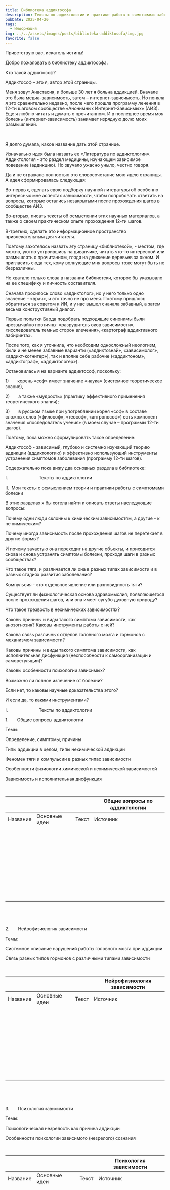 ```yaml
---
title: Библиотека аддиктософа
description: Тексты по аддиктологии и практике работы с симптомами заболевания
pubDate: 2025-04-20
tags:
  - Информация
img: ../../assets/images/posts/biblioteka-addiktosofa/img.jpg
favorite: false
---
```

Приветствую вас, искатель истины!

Добро пожаловать в библиотеку аддиктософа.

Кто такой аддиктософ?

Аддиктософ – это я, автор этой страницы.

Меня зовут Анастасия, и больше 30 лет я больна аддикцией. Вначале это была медиа-зависимость, затем – интернет-зависимость. Но поняла я это сравнительно недавно, после чего прошла программу лечения в 12-ти шаговом сообществе «Анонимных Интернет-Зависимых» (АИЗ). Еще я люблю читать и думать о прочитанном. И в последнее время моя болезнь (интернет-зависимость) занимает изрядную долю моих размышлений.

 

Я долго думала, какое название дать этой странице.

Изначально идея была назвать ее «Литература по аддиктологии». Аддиктология - это раздел медицины, изучающем зависимое поведение (аддикцию). Но звучало ужасно уныло, честно говоря.

Да и не отражало полностью это словосочетание мою идею страницы. А идея сформировалась следующая:

Во-первых, сделать свою подборку научной литературы об особенно интересных мне аспектах зависимости, чтобы попробовать ответить на вопросы, которые остались незакрытыми после прохождения шагов в сообществе АИЗ.

Во-вторых, писать тексты об осмыслении этих научных материалов, а также о своем практическом опыте прохождения 12-ти шагов.

В-третьих, сделать это информационное пространство привлекательным для читателя.

Поэтому захотелось назвать эту страницу «библиотекой», - местом, где можно, уютно устроившись на диванчике, читать что-то интересной или размышлять о прочитанном, глядя на движение деревьев за окном. И пригласить сюда тех, кому волнующие мня вопросы тоже могут быть не безразличны.

Не хватало только слова в названии библиотеки, которое бы указывало на ее специфику и личность составителя.

Сначала просилось слово «аддиктолог», но у него только одно значение – «врач», и это точно не про меня. Поэтому пришлось обратиться за советом к ИИ, и у нас вышел сначала забавный, а затем весьма конструктивный диалог.

Первые попытки Барда подобрать подходящие синонимы были чрезвычайно поэтичны: «разрушитель оков зависимости», «исследователь темных сторон влечения», «картограф аддиктивного лабиринта».

После того, как я уточнила, что необходим односложный неологизм, были и не менее забавные варианты («аддиктознай», «зависимолог», «аддикт-когнитер»), так и вполне себе рабочие («аддиктоном», «аддиктограф», «аддиктологер»).

Остановилась я на варианте аддиктософ, поскольку:

1\)       корень «соф» имеет значение «наука» (системное теоретическое знание),

2\)       а также «мудрость» (практику эффективного применения теоретического знания);

3\)       в русском языке при употреблении корня «соф» в составе сложных слов («философ», «теософ», «антропософ») есть компонент значения «последователь учения» (в моем случае – программы 12-ти шагов).

Поэтому, пока можно сформулировать такое определение:

Аддиктосо́ф - зависимый, глубоко и системно изучающий теорию аддикции (аддиктологию) и эффективно использующий инструменты устранения симптомов заболевания (программу 12-ти шагов).

Содержательно пока вижу два основных раздела в библиотеке:

I.                         Тексты по аддиктологии

II.  Мои тексты с осмыслением теории и практики работы с симптомами болезни

В этих разделах я бы хотела найти и описать ответы наследующие вопросы:

Почему одни люди склонны к химическим зависимостям, а другие - к не химическим?

Почему иногда зависимость после прохождения шагов не перетекает в другие формы?

И почему зачастую она переходит на другие объекты, и приходится снова и снова устранять симптомы болезни, проходя шаги в разных сообществах?

Что такое тяга, и различается ли она в разных типах зависимости и в разных стадиях развития заболевания?

Компульсия - это отдельное явление или разновидность тяги?

Существует ли физиологическая основа здравомыслия, появляющегося после прохождения шагов, или она имеет сугубо духовную природу?

Что такое трезвость в нехимических зависимостях?

Каковы причины и виды такого симптома зависимости, как анозогнозия? Каковы инструменты работы с ней?

Какова связь различных отделов головного мозга и гормонов с механизмом зависимости?

Каковы причины и виды такого симптома зависимости, как исполнительная дисфункция (неспособности к самоорганизации и саморегуляции)?

Каковы особенности психологии зависимых?

Возможно ли полное излечение от болезни?

Если нет, то каковы научные доказательства этого?

И если да, то какими инструментами?

I.                         Тексты по аддиктологии

1.       Общие вопросы аддиктологии

Темы:

Определение, симптомы, причины

Типы аддикции в целом, типы нехимической аддикции

Феномен тяги и компульсии в разных типах зависимости

Особенности физиологии химической и нехимической зависимостей

Зависимость и исполнительная дисфункция

 

|          |               |       | Общие вопросы по аддиктологии |
| -------- | ------------- | ----- | ----------------------------- |
| Название | Основные идеи | Текст | Источник                      |
|          |               |       |                               |
|          |               |       |                               |
|          |               |       |                               |
|          |               |       |                               |
|          |               |       |                               |
|          |               |       |                               |
|          |               |       |                               |
|          |               |       |                               |
|          |               |       |                               |

 

 

2.       Нейрофизиология зависимости

Темы:

Системное описание нарушений работы головного мозга при аддикции

Связь разных типов гормонов с различными типами зависимости

 

|          |               |       | Нейрофизиология зависимости |
| -------- | ------------- | ----- | --------------------------- |
| Название | Основные идеи | Текст | Источник                    |
|          |               |       |                             |
|          |               |       |                             |
|          |               |       |                             |
|          |               |       |                             |
|          |               |       |                             |
|          |               |       |                             |
|          |               |       |                             |
|          |               |       |                             |
|          |               |       |                             |

 

 

3.       Психология зависимости

Темы:

Психологическая незрелость как причина аддикции

Особенности психологии зависимого (незрелого) сознания

 

|          |               |       | Психология зависимости |
| -------- | ------------- | ----- | ---------------------- |
| Название | Основные идеи | Текст | Источник               |
|          |               |       |                        |
|          |               |       |                        |
|          |               |       |                        |
|          |               |       |                        |
|          |               |       |                        |
|          |               |       |                        |
|          |               |       |                        |
|          |               |       |                        |
|          |               |       |                        |

 

II.  Мои тексты с осмыслением теории и практики работы с симптомами болезни

| Название | Основные идеи | Текст |
| -------- | ------------- | ----- |
|          |               |       |
|          |               |       |
|          |               |       |
|          |               |       |
|          |               |       |
|          |               |       |
|          |               |       |
|          |               |       |
|          |               |       |

 
